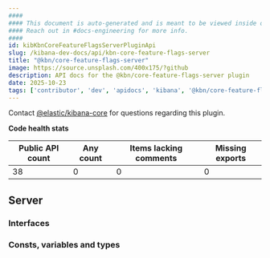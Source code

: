 ```yaml
---
####
#### This document is auto-generated and is meant to be viewed inside our experimental, new docs system.
#### Reach out in #docs-engineering for more info.
####
id: kibKbnCoreFeatureFlagsServerPluginApi
slug: /kibana-dev-docs/api/kbn-core-feature-flags-server
title: "@kbn/core-feature-flags-server"
image: https://source.unsplash.com/400x175/?github
description: API docs for the @kbn/core-feature-flags-server plugin
date: 2025-10-23
tags: ['contributor', 'dev', 'apidocs', 'kibana', '@kbn/core-feature-flags-server']
---
```




Contact [@elastic/kibana-core](https://github.com/orgs/elastic/teams/kibana-core) for questions regarding this plugin.

**Code health stats**

| Public API count  | Any count | Items lacking comments | Missing exports |
|-------------------|-----------|------------------------|-----------------|
| 38 | 0 | 0 | 0 |

## Server

### Interfaces
<DocDefinitionList data={kbnCoreFeatureFlagsServerObj.server.interfaces}/>

### Consts, variables and types
<DocDefinitionList data={kbnCoreFeatureFlagsServerObj.server.misc}/>

